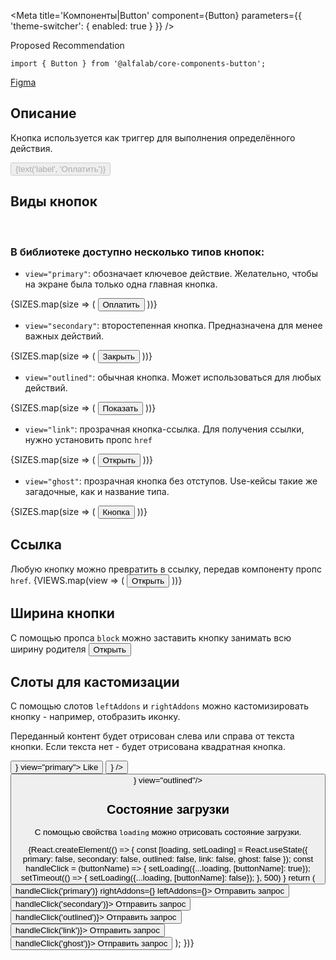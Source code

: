 



<Meta
    title='Компоненты|Button'
    component={Button}
    parameters={{ 'theme-switcher': { enabled: true } }}
/>

<Title>
    Button ({name}@{version})
</Title>

<Status>
  Proposed Recommendation
</Status>

```tsx
import { Button } from '@alfalab/core-components-button';
```

<Design>
  <a href="https://www.figma.com/file/hqSP3L6qu8UcL3sf18Su1M/Web-Components?node-id=1%3A2">Figma</a>
</Design>

## Описание

Кнопка используется как триггер для выполнения определённого действия.

<Story name='Песочница'>
    <Button
        view={select('view', VIEWS, 'primary')}
        size={select('size', SIZES, 'm')}
        type={select('type', ['button', 'reset', 'submit'])}
        href={text('href', '')}
        disabled={boolean('disabled', false)}
        block={boolean('block', false)}
        className={text('className', '')}
        dataTestId={text('dataTestId', '')}
        onClick={action('click')}
        loading={boolean('loading')}
    >
        {text('label', 'Оплатить')}
    </Button>
</Story>

<Props of={Button} />

## Виды кнопок
<br/>

### В библиотеке доступно несколько типов кнопок:

- `view="primary"`: обозначает ключевое действие. Желательно, чтобы на экране была только одна главная кнопка.

<Preview>
    <Container>
        <Row>
            {SIZES.map(size => (
                <Col key={size}>
                    <Button size={size} view="primary">
                        Оплатить
                    </Button>
                </Col>
            ))}
        </Row>
    </Container>
</Preview>

- `view="secondary"`: второстепенная кнопка. Предназначена для менее важных действий.

<Preview>
    <Container>
        <Row>
            {SIZES.map(size => (
                <Col key={size}>
                    <Button size={size} view="secondary">
                        Закрыть
                    </Button>
                </Col>
            ))}
        </Row>
    </Container>
</Preview>

- `view="outlined"`: обычная кнопка. Может использоваться для любых действий.

<Preview>
    <Container>
        <Row>
            {SIZES.map(size => (
                <Col key={size}>
                    <Button size={size} view="outlined">
                        Показать
                    </Button>
                </Col>
            ))}
        </Row>
    </Container>
</Preview>

- `view="link"`: прозрачная кнопка-ссылка. Для получения ссылки, нужно установить пропс `href`

<Preview>
    <Container>
        <Row>
            {SIZES.map(size => (
                <Col key={size}>
                    <Button size={size} view="link">
                        Открыть
                    </Button>
                </Col>
            ))}
        </Row>
    </Container>
</Preview>


- `view="ghost"`: прозрачная кнопка без отступов. Use-кейсы такие же загадочные, как и название типа.

<Preview>
    <Container>
        <Row>
            {SIZES.map(size => (
                <Col key={size}>
                    <Button size={size} view="ghost">
                        Кнопка
                    </Button>
                </Col>
            ))}
        </Row>
    </Container>
</Preview>

## Ссылка
Любую кнопку можно превратить в ссылку, передав компоненту пропс `href`.
<Preview>
    <Container>
        <Row align="middle">
            {VIEWS.map(view => (
                <Col key={view}>
                    <Button view={view} href="https://github.com" target="_blank" >
                        Открыть
                    </Button>
                </Col>
            ))}
        </Row>
    </Container>
</Preview>

## Ширина кнопки

С помощью пропса `block` можно заставить кнопку занимать всю ширину родителя
<Preview>
    <Button view="primary" block={true} size="s" >
        Открыть
    </Button>
</Preview>

## Слоты для кастомизации
С помощью слотов `leftAddons` и `rightAddons` можно кастомизировать кнопку - например, отобразить иконку.

Переданный контент будет отрисован слева или справа от текста кнопки. Если текста нет - будет отрисована квадратная кнопка.


<Preview>
    <Container>
        <Row align="middle">
            <Col>
                <Button rightAddons={<Icon/>} view="primary">
                    Like
                </Button>
            </Col>
            <Col>
                <Button leftAddons={<Icon/>} />
            </Col>
            <Col>
                <Button rightAddons={<Icon/>} view="outlined"/>
            </Col>
        </Row>
    </Container>
</Preview>

## Состояние загрузки
С помощью свойства `loading` можно отрисовать состояние загрузки.

<Preview>
    {React.createElement(() => {
        const [loading, setLoading] = React.useState({
            primary: false,
            secondary: false,
            outlined: false,
            link: false,
            ghost: false
        });
        const handleClick = (buttonName) => {
            setLoading({...loading, [buttonName]: true});
            setTimeout(() => {
                setLoading({...loading, [buttonName]: false});
            }, 500)
        }
        return (
            <Container>
                <Row align="middle">
                    <Col>
                        <Button view="primary" loading={loading.primary} onClick={() => handleClick('primary')} rightAddons={<Icon/>} leftAddons={<Icon/>}>
                            Отправить запрос
                        </Button>
                    </Col>
                    <Col>
                        <Button view="secondary" loading={loading.secondary} onClick={() => handleClick('secondary')}>
                            Отправить запрос
                        </Button>
                    </Col>
                    <Col>
                        <Button view="outlined" loading={loading.outlined} onClick={() => handleClick('outlined')}>
                            Отправить запрос
                        </Button>
                    </Col>
                    <Col>
                        <Button view="link" loading={loading.link} onClick={() => handleClick('link')}>
                            Отправить запрос
                        </Button>
                    </Col>
                    <Col>
                        <Button view="ghost" loading={loading.ghost} onClick={() => handleClick('ghost')}>
                            Отправить запрос
                        </Button>
                    </Col>
                </Row>
            </Container>
        );
    })}
</Preview>
